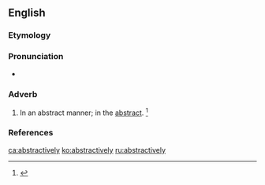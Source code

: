 ==English==

===Etymology===
{{suffix|abstractive|ly|lang=en}}

===Pronunciation===
* {{a|US}} {{IPA|/æbˈstɹæk.tɪv.li/|lang=en}}

===Adverb===
{{en-adv}}

# {{context|now|rare|lang=en}} In an abstract manner; in the [[abstract]]. {{defdate|First attested in the early 17<sup>th</sup> century.}}<ref name=SOED>{{R:SOED5|page=10}}</ref>

===References===
<references/>

[[ca:abstractively]]
[[ko:abstractively]]
[[ru:abstractively]]